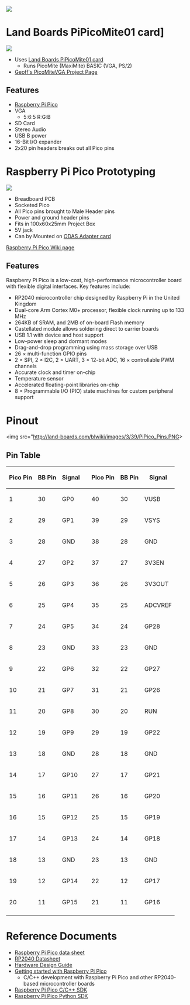 <a href="https://www.tindie.com/products/26931/"><img src="http://land-boards.com/blwiki/images/5/51/Tindie-mediums.png"></img></a>

= Land Boards PiPicoMite01 card] =

<img src="http://land-boards.com/blwiki/images/b/b4/PiPicoMite01_P18182_720px.jpg"></img>

* Uses [http://land-boards.com/blwiki/index.php?title=PiPicoMite01 Land Boards PiPicoMite01 card]
** Runs PicoMite (MaxiMite) BASIC (VGA, PS/2)
* [https://geoffg.net/picomitevga.html Geoff's PicoMiteVGA Project Page]

== Features ==

* [http://land-boards.com/blwiki/index.php?title=Raspberry_Pi_Pico Raspberry Pi Pico]
* VGA
** 5:6:5 R:G:B
* SD Card
* Stereo Audio
* USB B power
* 16-Bit I/O expander
* 2x20 pin headers breaks out all Pico pins

= Raspberry Pi Pico Prototyping =

<img src="http://land-boards.com/blwiki/images/6/68/Pico_Plastic_Box_P18136_720px.jpg"></img>

* Breadboard PCB
* Socketed Pico
* All Pico pins brought to Male Header pins
* Power and ground header pins
* Fits in 100x60x25mm Project Box
* 5V jack
* Can by Mounted on [http://land-boards.com/blwiki/index.php?title=CARRIER95TO49MM ODAS Adapter card]

[http://land-boards.com/blwiki/index.php?title=Raspberry_Pi_Pico Raspberry Pi Pico Wiki page]

== Features ==

Raspberry Pi Pico is a low-cost, high-performance microcontroller board with flexible digital interfaces. Key features include:

* RP2040 microcontroller chip designed by Raspberry Pi in the United Kingdom
* Dual-core Arm Cortex M0+ processor, flexible clock running up to 133 MHz
* 264KB of SRAM, and 2MB of on-board Flash memory
* Castellated module allows soldering direct to carrier boards
* USB 1.1 with device and host support
* Low-power sleep and dormant modes
* Drag-and-drop programming using mass storage over USB
* 26 × multi-function GPIO pins
* 2 × SPI, 2 × I2C, 2 × UART, 3 × 12-bit ADC, 16 × controllable PWM channels
* Accurate clock and timer on-chip
* Temperature sensor
* Accelerated floating-point libraries on-chip
* 8 × Programmable I/O (PIO) state machines for custom peripheral support

= Pinout =

<img src="http://land-boards.com/blwiki/images/3/39/PiPico_Pins.PNG></img>

== Pin Table ==

{| class="wikitable"
! Pico Pin
! BB Pin
! Signal
! 
! Pico Pin
! BB Pin
! Signal
|-
| 1
| 30
| GP0
| 
| 40
| 30
| VUSB
|-
| 2
| 29
| GP1
| 
| 39
| 29
| VSYS
|-
| 3
| 28
| GND
| 
| 38
| 28
| GND
|-
| 4
| 27
| GP2
| 
| 37
| 27
| 3V3EN
|-
| 5
| 26
| GP3
| 
| 36
| 26
| 3V3OUT
|-
| 6
| 25
| GP4
| 
| 35
| 25
| ADCVREF
|-
| 7
| 24
| GP5
| 
| 34
| 24
| GP28
|-
| 8
| 23
| GND
| 
| 33
| 23
| GND
|-
| 9
| 22
| GP6
| 
| 32
| 22
| GP27
|-
| 10
| 21
| GP7
| 
| 31
| 21
| GP26
|-
| 11
| 20
| GP8
| 
| 30
| 20
| RUN
|-
| 12
| 19
| GP9
| 
| 29
| 19
| GP22
|-
| 13
| 18
| GND
| 
| 28
| 18
| GND
|-
| 14
| 17
| GP10
| 
| 27
| 17
| GP21
|-
| 15
| 16
| GP11
| 
| 26
| 16
| GP20
|-
| 16
| 15
| GP12
| 
| 25
| 15
| GP19
|-
| 17
| 14
| GP13
| 
| 24
| 14
| GP18
|-
| 18
| 13
| GND
| 
| 23
| 13
| GND
|-
| 19
| 12
| GP14
| 
| 22
| 12
| GP17
|-
| 20
| 11
| GP15
| 
| 21
| 11
| GP16
|-
|}

= Reference Documents =

* [https://datasheets.raspberrypi.com/pico/pico-datasheet.pdf Raspberry Pi Pico data sheet]
* [https://datasheets.raspberrypi.com/rp2040/rp2040-datasheet.pdf RP2040 Datasheet]
* [https://datasheets.raspberrypi.com/rp2040/hardware-design-with-rp2040.pdf Hardware Design Guide]
* [https://datasheets.raspberrypi.com/pico/getting-started-with-pico.pdf Getting started with Raspberry Pi Pico]
** C/C++ development with Raspberry Pi Pico and other RP2040-based microcontroller boards
* [https://datasheets.raspberrypi.com/pico/raspberry-pi-pico-c-sdk.pdf Raspberry Pi Pico C/C++ SDK]
* [https://datasheets.raspberrypi.com/pico/raspberry-pi-pico-python-sdk.pdf Raspberry Pi Pico Python SDK]
